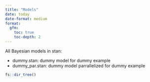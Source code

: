 ```yaml
---
title: "Models"
date: today
date-format: medium
format: 
  gfm:
    toc: true
    toc-depth: 2
---
```


All Bayesian models in stan:

-   dummy.stan: dummy model for dummy example
-   dummy_par.stan: dummy model parrallelized for dummy example

```r
fs::dir_tree()
```
